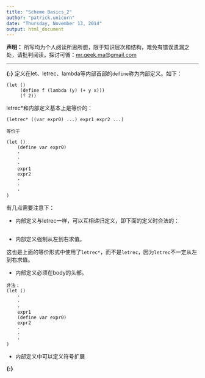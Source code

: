 ```yaml
---
title: "Scheme Basics_2"
author: "patrick.unicorn"
date: "Thursday, November 13, 2014"
output: html_document
---
```


**声明：** 所写均为个人阅读所思所想，限于知识层次和结构，难免有错误遗漏之处，请批判阅读。探讨可循：<mr.geek.ma@gmail.com>

* * *

**{:}** 定义在let、letrec、lambda等内部首部的`define`称为内部定义。如下：

```
(let () 
     (define f (lambda (y) (+ y x)))
     (f 2))
```

letrec*和内部定义基本上是等价的：

```
(letrec* ((var expr0) ...) expr1 expr2 ...)

等价于

(let ()
    (define var expr0)
    ·
    ·
    ·
    expr1
    expr2
    ·
    ·
    ·
)
```

有几点需要注意下：

+ 内部定义与letrec一样，可以互相递归定义，即下面的定义时合法的：

```
```

+ 内部定义强制从左到右求值。

这也是上面的等价形式中使用了`letrec*`，而不是`letrec`，因为`letrec`不一定从左到右求值。

+ 内部定义必须在body的头部。

```
非法：
(let ()
    ·
    ·
    ·
    expr1
    (define var expr0)
    expr2
    ·
    ·
    ·
)
```

+ 内部定义中可以定义符号扩展

**{:}** 